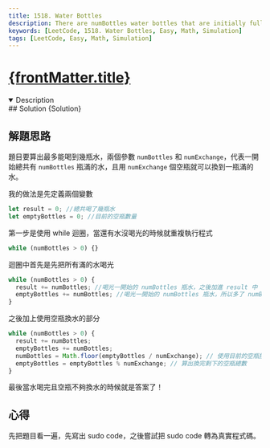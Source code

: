 ```yaml
---
title: 1518. Water Bottles
description: There are numBottles water bottles that are initially full of water. You can exchange numExchange empty water bottles from the market with one full water bottle.
keywords: [LeetCode, 1518. Water Bottles, Easy, Math, Simulation]
tags: [LeetCode, Easy, Math, Simulation]
---
```


# [{frontMatter.title}](https://leetcode.com/problems/water-bottles)


<DifficultyBadge difficulty="Easy" />

<Tabs>
  <TabItem value="description" label="題目描述" default>
    <details open>
      <summary>Description</summary>
        <Description />
        <Examples />
    </details> 
  </TabItem>

  <TabItem value="solution" label="解答">
   ## Solution
    <CodeBlock language="js">{Solution}</CodeBlock>
  </TabItem>
</Tabs>

## 解題思路

題目要算出最多能喝到幾瓶水，兩個參數 `numBottles` 和 `numExchange`，代表一開始總共有 `numBottles` 瓶滿的水，且用 `numExchange` 個空瓶就可以換到一瓶滿的水。

我的做法是先定義兩個變數

```js
let result = 0; //總共喝了幾瓶水
let emptyBottles = 0; //目前的空瓶數量
```

第一步是使用 while 迴圈，當還有水沒喝光的時候就重複執行程式

```js
while (numBottles > 0) {}
```

迴圈中首先是先把所有滿的水喝光

```js
while (numBottles > 0) {
  result += numBottles; //喝光一開始的 numBottles 瓶水，之後加進 result 中
  emptyBottles += numBottles; //喝光一開始的 numBottles 瓶水，所以多了 numBottles 個空瓶
}
```

之後加上使用空瓶換水的部分

```js
while (numBottles > 0) {
  result += numBottles;
  emptyBottles += numBottles;
  numBottles = Math.floor(emptyBottles / numExchange); // 使用目前的空瓶換水
  emptyBottles = emptyBottles % numExchange; // 算出換完剩下的空瓶總數
}
```

最後當水喝完且空瓶不夠換水的時候就是答案了！

## 心得

先把題目看一遍，先寫出 sudo code，之後嘗試把 sudo code 轉為真實程式碼。
